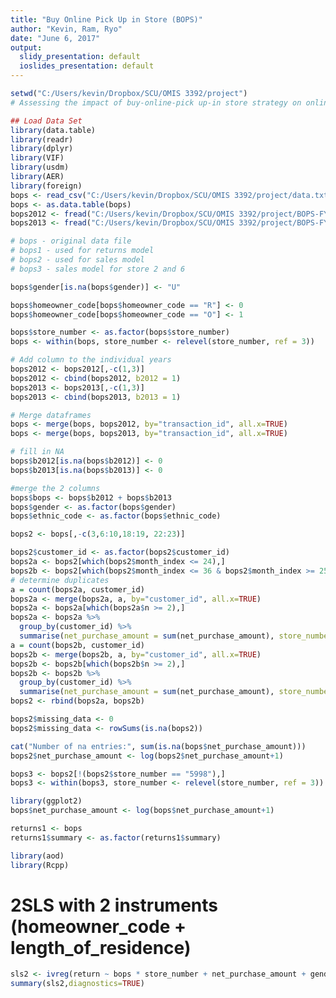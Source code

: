 ---
title: "Buy Online Pick Up in Store (BOPS)"
author: "Kevin, Ram, Ryo"
date: "June 6, 2017"
output: 
  slidy_presentation: default
  ioslides_presentation: default
---

```{r echo=FALSE, warning=FALSE, message=FALSE}
setwd("C:/Users/kevin/Dropbox/SCU/OMIS 3392/project") 
# Assessing the impact of buy-online-pick up-in store strategy on online and Brick-and-mortar store sales and returns
```

```{r echo=FALSE, warning=FALSE, message=FALSE}
## Load Data Set
library(data.table)
library(readr)
library(dplyr)
library(VIF)
library(usdm)
library(AER)
library(foreign)
bops <- read_csv("C:/Users/kevin/Dropbox/SCU/OMIS 3392/project/data.txt")
bops <- as.data.table(bops)
bops2012 <- fread("C:/Users/kevin/Dropbox/SCU/OMIS 3392/project/BOPS-FY12.csv")
bops2013 <- fread("C:/Users/kevin/Dropbox/SCU/OMIS 3392/project/BOPS-FY13.csv")

# bops - original data file
# bops1 - used for returns model
# bops2 - used for sales model
# bops3 - sales model for store 2 and 6
```

```{r echo=FALSE, warning=FALSE, message=FALSE}
bops$gender[is.na(bops$gender)] <- "U"
```

```{r echo=FALSE, warning=FALSE, message=FALSE}
bops$homeowner_code[bops$homeowner_code == "R"] <- 0
bops$homeowner_code[bops$homeowner_code == "O"] <- 1
```

```{r echo=FALSE, warning=FALSE, message=FALSE}
bops$store_number <- as.factor(bops$store_number)
bops <- within(bops, store_number <- relevel(store_number, ref = 3))
```


```{r echo=FALSE, warning=FALSE, message=FALSE}
# Add column to the individual years
bops2012 <- bops2012[,-c(1,3)]
bops2012 <- cbind(bops2012, b2012 = 1)
bops2013 <- bops2013[,-c(1,3)]
bops2013 <- cbind(bops2013, b2013 = 1)

# Merge dataframes
bops <- merge(bops, bops2012, by="transaction_id", all.x=TRUE)
bops <- merge(bops, bops2013, by="transaction_id", all.x=TRUE)

# fill in NA
bops$b2012[is.na(bops$b2012)] <- 0
bops$b2013[is.na(bops$b2013)] <- 0

#merge the 2 columns
bops$bops <- bops$b2012 + bops$b2013
bops$gender <- as.factor(bops$gender)
bops$ethnic_code <- as.factor(bops$ethnic_code)
```

```{r echo=FALSE, warning=FALSE, message=FALSE}
bops2 <- bops[,-c(3,6:10,18:19, 22:23)]
```

```{r echo=FALSE, warning=FALSE, message=FALSE}
bops2$customer_id <- as.factor(bops2$customer_id)
bops2a <- bops2[which(bops2$month_index <= 24),]
bops2b <- bops2[which(bops2$month_index <= 36 & bops2$month_index >= 25),]
# determine duplicates
a = count(bops2a, customer_id)
bops2a <- merge(bops2a, a, by="customer_id", all.x=TRUE)
bops2a <- bops2a[which(bops2a$n >= 2),]
bops2a <- bops2a %>%
  group_by(customer_id) %>%
  summarise(net_purchase_amount = sum(net_purchase_amount), store_number = first(store_number), gender = first(gender), age_band = first(age_band), est_income_code = first(est_income_code), ethnic_code = first(ethnic_code), bops = first(bops), numitems = first(n), homeowner_code = first(homeowner_code), length_of_residence = first(length_of_residence), child = first(child))
a = count(bops2b, customer_id)
bops2b <- merge(bops2b, a, by="customer_id", all.x=TRUE)
bops2b <- bops2b[which(bops2b$n >= 2),]
bops2b <- bops2b %>%
  group_by(customer_id) %>%
  summarise(net_purchase_amount = sum(net_purchase_amount), store_number = first(store_number), gender = first(gender), age_band = first(age_band), est_income_code = first(est_income_code), ethnic_code = first(ethnic_code), bops = first(bops), numitems = first(n), homeowner_code = first(homeowner_code), length_of_residence = first(length_of_residence), child = first(child))
bops2 <- rbind(bops2a, bops2b)

```


```{r echo=FALSE, warning=FALSE, message=FALSE}
bops2$missing_data <- 0
bops2$missing_data <- rowSums(is.na(bops2))

```


```{r echo=FALSE, warning=FALSE, message=FALSE}
cat("Number of na entries:", sum(is.na(bops$net_purchase_amount)))
bops2$net_purchase_amount <- log(bops2$net_purchase_amount+1)
```

```{r echo=FALSE, warning=FALSE, message=FALSE}
bops3 <- bops2[!(bops2$store_number == "5998"),]
bops3 <- within(bops3, store_number <- relevel(store_number, ref = 3))
```


```{r echo=FALSE, warning=FALSE, message=FALSE}
library(ggplot2)
bops$net_purchase_amount <- log(bops$net_purchase_amount+1)
```


```{r echo=FALSE, warning=FALSE, message=FALSE}
returns1 <- bops
returns1$summary <- as.factor(returns1$summary)
```


```{r echo=FALSE, warning=FALSE, message=FALSE}

library(aod)
library(Rcpp)
```



# 2SLS with 2 instruments (homeowner_code + length_of_residence)
```{r echo=FALSE, warning=FALSE, message=FALSE}

sls2 <- ivreg(return ~ bops * store_number + net_purchase_amount + gender + age_band + est_income_code + ethnic_code + month + summary | homeowner_code + length_of_residence + store_number + net_purchase_amount + gender + age_band + est_income_code + ethnic_code + month + summary, data = returns1)
summary(sls2,diagnostics=TRUE)
```




